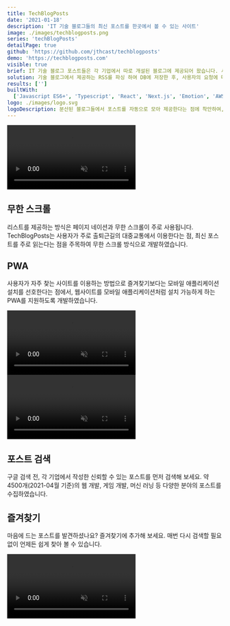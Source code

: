 ```yaml
---
title: TechBlogPosts
date: '2021-01-18'
description: 'IT 기술 블로그들의 최신 포스트를 한곳에서 볼 수 있는 사이트'
image: ./images/techblogposts.png
series: 'techBlogPosts'
detailPage: true
github: 'https://github.com/jthcast/techblogposts'
demo: 'https://techblogposts.com'
visible: true
brief: IT 기술 블로그 포스트들은 각 기업에서 따로 개설된 블로그에 제공되어 왔습니다. 사용자는 이를 확인하기 위해 여러 페이지를 돌아다녀야 했습니다. 이런 불편함에서 벗어나 포스트들을 한 곳에서 보기 위해 기술 블로그 모음 사이트를 만들었습니다.
solution: 기술 블로그에서 제공하는 RSS를 파싱 하여 DB에 저장한 후, 사용자의 요청에 따라 데이터를 제공합니다. 최신 포스트를 유지하기 위해 주기적으로 데이터를 적재합니다. 리스트를 제공하는 사이트의 사용자는 눈이 편해야 하므로 다크 모드를 지원하고, 무한 스크롤 기능을 통해 편의성을 더했습니다.
results: ['']
builtWith:
  ['Javascript ES6+', 'Typescript', 'React', 'Next.js', 'Emotion', 'AWS']
logo: ./images/logo.svg
logoDescription: 분산된 블로그들에서 포스트를 자동으로 모아 제공한다는 점에 착안하여, 자석 모양의 로고를 만들었습니다. 색상은 기존 Jthcast의 대표 색상을 그대로 적용하였습니다.
---
```


<section className="jth-section jth-section-twoColGrid-center">
  <video
    preload="auto"
    muted
    loop
    playsInline
    autoPlay
    src="./videos/infiniteScroll.mp4"
  ></video>
  <div className="jth-section-rowGrid">
    <h2>무한 스크롤</h2>
    <p>
      리스트를 제공하는 방식은 페이지 네이션과 무한 스크롤이 주로 사용됩니다.
      TechBlogPosts는 사용자가 주로 출퇴근길의 대중교통에서 이용한다는 점,
      최신 포스트를 주로 읽는다는 점을 주목하여 무한 스크롤 방식으로
      개발하였습니다.
    </p>
  </div>
</section>

<section className="jth-section jth-section-twoColGrid-center">
  <div className="jth-section-rowGrid jth-section-mobileOrder-2">
    <h2>PWA</h2>
    <p>
      사용자가 자주 찾는 사이트를 이용하는 방법으로 즐겨찾기보다는 모바일
      애플리케이션 설치를 선호한다는 점에서, 웹사이트를 모바일
      애플리케이션처럼 설치 가능하게 하는 PWA를 지원하도록 개발하였습니다.
    </p>
  </div>
  <video
    preload="auto"
    muted
    loop
    playsInline
    autoPlay
    src="./videos/pwa.mp4"
    className="jth-portfolio-widthImage"
  ></video>
</section>

<section className="jth-section jth-section-twoColGrid-center">
  <video
    preload="auto"
    muted
    loop
    playsInline
    autoPlay
    src="./videos/search.mp4"
  ></video>
  <div className="jth-section-rowGrid">
    <h2>포스트 검색</h2>
    <p>
      구글 검색 전, 각 기업에서 작성한 신뢰할 수 있는 포스트를 먼저 검색해 보세요.
      약 4500개(2021-04월 기준)의 웹 개발, 게임 개발, 머신 러닝 등 다양한 분야의 포스트를 수집하였습니다.
    </p>
  </div>
</section>

<section className="jth-section jth-section-twoColGrid-center">
  <div className="jth-section-rowGrid jth-section-mobileOrder-2">
    <h2>즐겨찾기</h2>
    <p>
      마음에 드는 포스트를 발견하셨나요? 즐겨찾기에 추가해 보세요. 매번 다시 검색할 필요 없이 언제든 쉽게 찾아 볼 수 있습니다.
    </p>
  </div>
  <video
    preload="auto"
    muted
    loop
    playsInline
    autoPlay
    src="./videos/bookmark.mp4"
    className="jth-portfolio-widthImage"
  ></video>
</section>